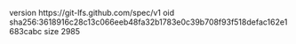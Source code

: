 version https://git-lfs.github.com/spec/v1
oid sha256:3618916c28c13c066eeb48fa32b1783e0c39b708f93f518defac162e1683cabc
size 2985
